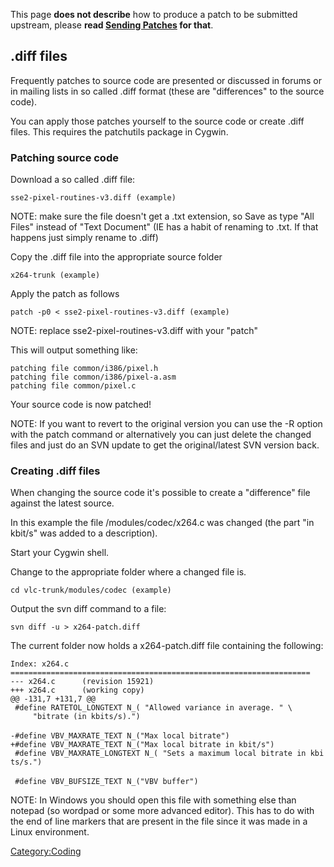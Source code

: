 This page '''does not describe''' how to produce a patch to be submitted upstream, please '''read [[Sending Patches]] for that'''.


==.diff files==

Frequently patches to source code are presented or discussed in forums or in mailing lists in so called .diff format (these are "differences" to the source code).

You can apply those patches yourself to the source code or create .diff files. This requires the patchutils package in Cygwin.


===Patching source code===

Download a so called .diff file:

 sse2-pixel-routines-v3.diff (example)

NOTE: make sure the file doesn't get a .txt extension, so Save as type "All Files" instead of "Text Document" (IE has a habit of renaming to .txt. If that happens just simply rename to .diff)

Copy the .diff file into the appropriate source folder

 x264-trunk (example)

Apply the patch as follows

 patch -p0 < sse2-pixel-routines-v3.diff (example)

NOTE: replace sse2-pixel-routines-v3.diff with your "patch"

This will output something like:

 patching file common/i386/pixel.h
 patching file common/i386/pixel-a.asm
 patching file common/pixel.c

Your source code is now patched!

NOTE: If you want to revert to the original version you can use the -R option with the patch command or alternatively you can just delete the changed files and just do an SVN update to get the original/latest SVN version back.


===Creating .diff files===

When changing the source code it's possible to create a "difference" file against the latest source.

In this example the file /modules/codec/x264.c was changed (the part "in kbit/s" was added to a description).

Start your Cygwin shell.

Change to the appropriate folder where a changed file is.

 cd vlc-trunk/modules/codec (example)

Output the svn diff command to a file:

 svn diff -u > x264-patch.diff

The current folder now holds a x264-patch.diff file containing the following:

 Index: x264.c
 ===================================================================
 --- x264.c      (revision 15921)
 +++ x264.c      (working copy)
 @@ -131,7 +131,7 @@
  #define RATETOL_LONGTEXT N_( "Allowed variance in average. " \
      "bitrate (in kbits/s).")
 
 -#define VBV_MAXRATE_TEXT N_("Max local bitrate")
 +#define VBV_MAXRATE_TEXT N_("Max local bitrate in kbit/s")
  #define VBV_MAXRATE_LONGTEXT N_( "Sets a maximum local bitrate in kbits/s.")
 
  #define VBV_BUFSIZE_TEXT N_("VBV buffer")

NOTE: In Windows you should open this file with something else than notepad (so wordpad or some more advanced editor). This has to do with the end of line markers that are present in the file since it was made in a Linux environment.

[[Category:Coding]]